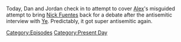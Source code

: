 {{DEFAULTSORT:
    #_EPISODE_0757:December 13, 2022
}}{{Episode
    | title           = December 13, 2022
    | caption         = Listen to this episode on [https://knowledgefight.libsyn.com/757-december-13-2022 Libsyn] [https://open.spotify.com/episode/4TYDJltMgExOMcyBse0rLI Spotify], Read the [[Transcript/757: December 13, 2022|Unofficial Transcript]]
    | episodeNumber   = 757
    | length          = 01:44:29
    | airDate         = December 16, 2022
    | coverageDate    = December 13, 2022
    | episodeType     = [[:Category:Present Day|Present Day]]
    | appearance      = [[Nick Fuentes]]
    | previousEpisode = [[756: December 5, 2003]]
    | nextEpisode     = [[758: December 8, 2003]]
}}

{{Stub}}

Today, Dan and Jordan check in to attempt to cover [[Alex Jones|Alex]]'s misguided attempt to bring [[Nick Fuentes]] back for a debate after the antisemitic interview with [[Kanye West|Ye]].  Predictably, it got super antisemitic again.

[[Category:Episodes]]
[[Category:Present Day]]
